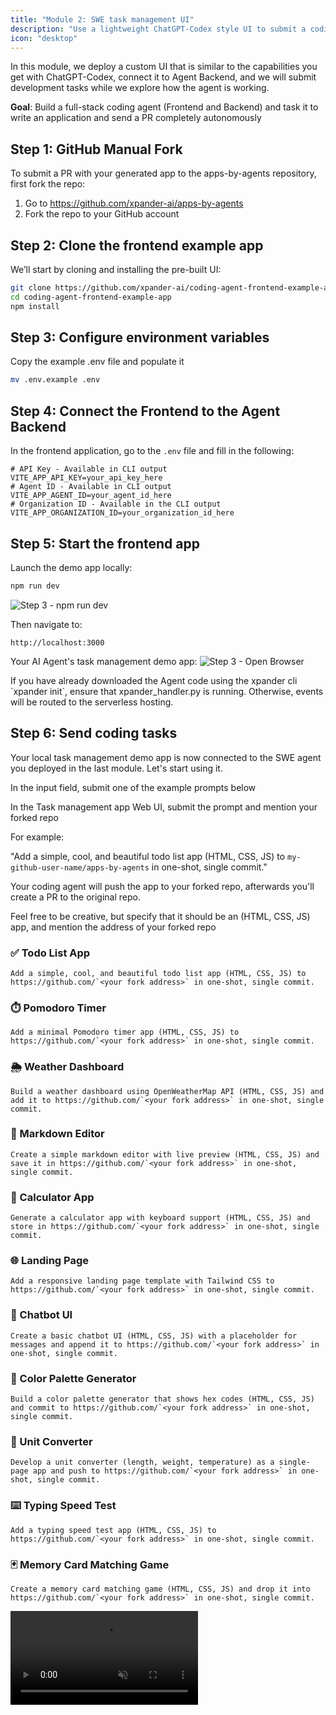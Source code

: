 ```yaml
---
title: "Module 2: SWE task management UI"
description: "Use a lightweight ChatGPT-Codex style UI to submit a coding task to your SWE agent"
icon: "desktop"
---
```


<Note>
In this module, we deploy a custom UI that is similar to the capabilities you get with ChatGPT-Codex, connect it to Agent Backend, and we will submit development tasks while we explore how the agent is working.
</Note>

**Goal**: Build a full-stack coding agent (Frontend and Backend) and task it to write an application and send a PR completely autonomously

## Step 1: GitHub Manual Fork

To submit a PR with your generated app to the apps-by-agents repository, first fork the repo:

1. Go to https://github.com/xpander-ai/apps-by-agents
2. Fork the repo to your GitHub account

## Step 2: Clone the frontend example app

We’ll start by cloning and installing the pre-built UI:

```bash
git clone https://github.com/xpander-ai/coding-agent-frontend-example-app.git
cd coding-agent-frontend-example-app
npm install
```

## Step 3: Configure environment variables

Copy the example .env file and populate it

```bash
mv .env.example .env
```

## Step 4: Connect the Frontend to the Agent Backend

In the frontend application, go to the `.env` file and fill in the following:

```env
# API Key - Available in CLI output
VITE_APP_API_KEY=your_api_key_here
# Agent ID - Available in CLI output
VITE_APP_AGENT_ID=your_agent_id_here
# Organization ID - Available in the CLI output
VITE_APP_ORGANIZATION_ID=your_organization_id_here
```

## Step 5: Start the frontend app

Launch the demo app locally:

```bash
npm run dev
```

![Step 3 - npm run dev](/images/workshops/swe-npm-run-dev.png)

Then navigate to:

```
http://localhost:3000
```

Your AI Agent's task management demo app:
![Step 3 - Open Browser](/images/workshops/swe-blank-tasks-manager.png)

<Note>
  If you have already downloaded the Agent code using the xpander cli `xpander init`, ensure that xpander_handler.py is running. Otherwise, events will be routed to the serverless hosting.
</Note>

## Step 6: Send coding tasks

Your local task management demo app is now connected to the SWE agent you deployed in the last module. Let's start using it.

In the input field, submit one of the example prompts below

<Note>
In the Task management app Web UI, submit the prompt and mention your forked repo

For example:

"Add a simple, cool, and beautiful todo list app (HTML, CSS, JS) to `my-github-user-name/apps-by-agents` in one-shot, single commit."

Your coding agent will push the app to your forked repo, afterwards you'll create a PR to the original repo.
</Note>

Feel free to be creative, but specify that it should be an (HTML, CSS, JS) app, and mention the address of your forked repo

<Accordion title="Prompt Examples for apps-by-agents">

### ✅ Todo List App
```text
Add a simple, cool, and beautiful todo list app (HTML, CSS, JS) to https://github.com/`<your fork address>` in one-shot, single commit.
```

### ⏱️ Pomodoro Timer

```text
Add a minimal Pomodoro timer app (HTML, CSS, JS) to https://github.com/`<your fork address>` in one-shot, single commit.
```

### 🌦️ Weather Dashboard

```text
Build a weather dashboard using OpenWeatherMap API (HTML, CSS, JS) and add it to https://github.com/`<your fork address>` in one-shot, single commit.
```

### 📝 Markdown Editor

```text
Create a simple markdown editor with live preview (HTML, CSS, JS) and save it in https://github.com/`<your fork address>` in one-shot, single commit.
```

### 🧮 Calculator App

```text
Generate a calculator app with keyboard support (HTML, CSS, JS) and store in https://github.com/`<your fork address>` in one-shot, single commit.
```

### 🌐 Landing Page

```text
Add a responsive landing page template with Tailwind CSS to https://github.com/`<your fork address>` in one-shot, single commit.
```

### 💬 Chatbot UI

```text
Create a basic chatbot UI (HTML, CSS, JS) with a placeholder for messages and append it to https://github.com/`<your fork address>` in one-shot, single commit.
```

### 🎨 Color Palette Generator

```text
Build a color palette generator that shows hex codes (HTML, CSS, JS) and commit to https://github.com/`<your fork address>` in one-shot, single commit.
```

### 📏 Unit Converter

```text
Develop a unit converter (length, weight, temperature) as a single-page app and push to https://github.com/`<your fork address>` in one-shot, single commit.
```

### ⌨️ Typing Speed Test

```text
Add a typing speed test app (HTML, CSS, JS) to https://github.com/`<your fork address>` in one-shot, single commit.
```

### 🃏 Memory Card Matching Game

```text
Create a memory card matching game (HTML, CSS, JS) and drop it into https://github.com/`<your fork address>` in one-shot, single commit.
```

</Accordion>

<Frame>
  <video autoPlay muted loop playsInline controls allowFullScreen className="w-full aspect-video" src="https://assets.xpanderai.io/workshops/videos/swe-send-task.mp4" />
</Frame>

---

## Step 7: Track task execution

Click **View codex logs** to view real-time execution details and explore the logs.
Pay attention to the way Codex manages and runs the agentic loop and the creation process of your app.

> ⏳ **Note**: Task execution takes a few minutes - sit back, relax, and watch the agent work its magic. Codex may split the task into multiple sub-tasks that can take up to 15 minutes. If it takes more than 15 minutes, just let it run in the background and proceed with the rest of the workshop.

<Frame>
  <video autoPlay muted loop playsInline controls allowFullScreen className="w-full aspect-video" src="https://assets.xpanderai.io/workshops/videos/swe-track-result.mp4" />
</Frame>

You’ll see:

- **Top**: The original prompt or task
- **Popup**: Logs and generated output from the agent
- **Result**: Execution result
- **Logs & Messages Buttons**: Execution messages logs & codex execution logs

<Accordion title="How does this work?">

  When you submit a task, the app uses the **xpander.ai SDK** (via a **Web Worker**) to create and run the task in the cloud - fully serverless.

  The worker handles:
  - Creating tasks → [`createTask()` in `workers/xpanderWorker.ts`](https://github.com/xpander-ai/coding-agent-frontend-example-app/blob/main/src/workers/xpanderWorker.ts#L79)
  - Fetching task details and logs → [`useTask()` and `useLogs()` in `hooks/`](https://github.com/xpander-ai/coding-agent-frontend-example-app/tree/main/src/hooks)

  The UI polls task status and updates in real time using **React Query**.  
  You can see this in action inside:
  - [`Dashboard`](https://github.com/xpander-ai/coding-agent-frontend-example-app/blob/main/src/pages/Dashboard.tsx): task list and creation
  - [`TaskDetails`](https://github.com/xpander-ai/coding-agent-frontend-example-app/blob/main/src/pages/TaskDetails.tsx): real-time updates, logs, messages

  The **Codex tool** streams logs to a centralized **Logstash** tied to your **account**.  
  Logs are stored for a limited period and made available via the `logs.xpander.ai` micro-service.

  The frontend fetches these logs through polling (every 2s) using the SDK inside a Web Worker.

  💡 A task can include multiple threads - each representing a conversation or execution chain tied to your agent.
</Accordion>

Successful app creation

![swe coding task result with pr](/images/workshops/swe-coding-task-result-with-pr.png)

<Note>
Pay attention, your PR is targeting the fork and not xpander's repo
</Note>

## Summary and next steps

Your SWE task management UI is now live and connected to the SWE agent hosted on xpander.ai.
Through the UI, you instructed the agent to build an application and push it to the apps-by-agents repo.

→ Proceed to [Module 3: Advanced customization](./03-advanced-customization)

